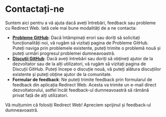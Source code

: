 # Contactați-ne

Suntem aici pentru a vă ajuta dacă aveți întrebări, feedback sau probleme cu Redirect Web. Iată cele mai bune modalități de a ne contacta:

- **[Probleme GitHub](https://github.com/mshibanami/RedirectWeb/issues)**: Dacă întâmpinați erori sau doriți să solicitați funcționalități noi, vă rugăm să vizitați pagina de Probleme GitHub. Puteți naviga prin problemele existente, puteți trimite o problemă nouă și puteți urmări progresul problemei dumneavoastră.
- **[Discuții GitHub](https://github.com/mshibanami/RedirectWeb/discussions)**: Dacă aveți întrebări sau doriți să obțineți ajutor de la dezvoltator sau de la alți utilizatori, vă rugăm să vizitați pagina de Discuții GitHub. Puteți începe o discuție nouă, vă puteți alătura discuțiilor existente și puteți obține ajutor de la comunitate.
- **Formular de feedback**: Ne puteți trimite feedback prin formularul de feedback din aplicația Redirect Web. Acesta va trimite un e-mail direct dezvoltatorului, astfel încât feedback-ul dumneavoastră să rămână privat față de alți utilizatori.

Vă mulțumim că folosiți Redirect Web! Apreciem sprijinul și feedback-ul dumneavoastră.
